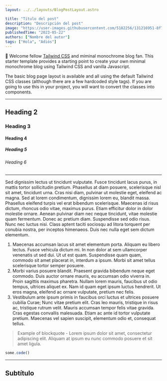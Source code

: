 ```yaml
---
layout: ../../layouts/BlogPostLayout.astro

title: "Título del post"
description: "Descripción del post"
image: "https://user-images.githubusercontent.com/5182256/131216951-8f74f425-f775-463d-a11b-0e01ad9fce8d.png"
publishedTime: "2023-05-22"
authors: ["Nombre del autor"]
tags: ["Hola", "Adiós"]
---
```


👋 Welcome fellow [Tailwind CSS](https://www.tailwindcss.com) and miminal monochrome blog fan. This starter template provides a starting point to create your own minimal monochrome blog using Tailwind CSS and vanilla Javascript.

The basic blog page layout is available and all using the default Tailwind CSS classes (although there are a few hardcoded style tags). If you are going to use this in your project, you will want to convert the classes into components.

---

## Heading 2

### Heading 3

#### Heading 4

##### Heading 5

###### Heading 6

---

Sed dignissim lectus ut tincidunt vulputate. Fusce tincidunt lacus purus, in mattis tortor sollicitudin pretium. Phasellus at diam posuere, scelerisque nisl sit amet, tincidunt urna. Cras nisi diam, pulvinar ut molestie eget, eleifend ac magna. Sed at lorem condimentum, dignissim lorem eu, blandit massa. Phasellus eleifend turpis vel erat bibendum scelerisque. Maecenas id risus dictum, rhoncus odio vitae, maximus purus. Etiam efficitur dolor in dolor molestie ornare. Aenean pulvinar diam nec neque tincidunt, vitae molestie quam fermentum. Donec ac pretium diam. Suspendisse sed odio risus. Nunc nec luctus nisi. Class aptent taciti sociosqu ad litora torquent per conubia nostra, per inceptos himenaeos. Duis nec nulla eget sem dictum elementum.

1. Maecenas accumsan lacus sit amet elementum porta. Aliquam eu libero lectus. Fusce vehicula dictum mi. In non dolor at sem ullamcorper venenatis ut sed dui. Ut ut est quam. Suspendisse quam quam, commodo sit amet placerat in, interdum a ipsum. Morbi sit amet tellus scelerisque tortor semper posuere.
2. Morbi varius posuere blandit. Praesent gravida bibendum neque eget commodo. Duis auctor ornare mauris, eu accumsan odio viverra in. Proin sagittis maximus pharetra. Nullam lorem mauris, faucibus ut odio tempus, ultrices aliquet ex. Nam id quam eget ipsum luctus hendrerit. Ut eros magna, eleifend ac ornare vulputate, pretium nec felis.
3. Vestibulum ante ipsum primis in faucibus orci luctus et ultrices posuere cubilia Curae; Nunc vitae pretium elit. Cras leo mauris, tristique in risus ac, tristique rutrum velit. Mauris accumsan tempor felis vitae gravida. Cras egestas convallis malesuada. Etiam ac ante id tortor vulputate pretium. Maecenas vel sapien suscipit, elementum odio et, consequat tellus.

> Example of blockquote - Lorem ipsum dolor sit amet, consectetur adipiscing elit. Aliquam at ipsum eu nunc commodo posuere et sit amet ligula.

```js
some.code()
```

---

## Subtítulo


